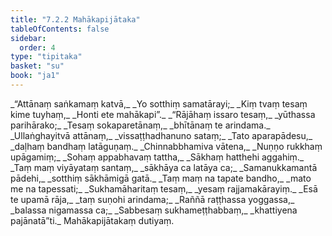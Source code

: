 ```yaml
---
title: "7.2.2 Mahākapijātaka"
tableOfContents: false
sidebar:
  order: 4
type: "tipitaka"
basket: "su"
book: "ja1"
---
```



<DynamicBreadcrumb />

<Division number="83" book="ja1">

<Paragraph number="1580" type="verses" book="ja1">
_“Attānaṃ saṅkamaṃ katvā,_  
_Yo sotthiṃ samatārayi;_  
_Kiṃ tvaṃ tesaṃ kime tuyhaṃ,_  
_Honti ete mahākapi”._  

</Paragraph>

</Division>
<Division number="84" book="ja1">

<Paragraph number="1581" type="verses" book="ja1">
_“Rājāhaṃ issaro tesaṃ,_  
_yūthassa parihārako;_  
_Tesaṃ sokaparetānaṃ,_  
_bhītānaṃ te arindama._  

</Paragraph>

</Division>
<Division number="85" book="ja1">

<Paragraph number="1582" type="verses" book="ja1">
_Ullaṅghayitvā attānaṃ,_  
_vissaṭṭhadhanuno sataṃ;_  
_Tato aparapādesu,_  
_daḷhaṃ bandhaṃ latāguṇaṃ._  

</Paragraph>

</Division>
<Division number="86" book="ja1">

<Paragraph number="1583" type="verses" book="ja1">
_Chinnabbhamiva vātena,_  
_Nuṇṇo rukkhaṃ upāgamiṃ;_  
_Sohaṃ appabhavaṃ tattha,_  
_Sākhaṃ hatthehi aggahiṃ._  

</Paragraph>

</Division>
<Division number="87" book="ja1">

<Paragraph number="1584" type="verses" book="ja1">
_Taṃ maṃ viyāyataṃ santaṃ,_  
_sākhāya ca latāya ca;_  
_Samanukkamantā pādehi,_  
_sotthiṃ sākhāmigā gatā._  

</Paragraph>

</Division>
<Division number="88" book="ja1">

<Paragraph number="1585" type="verses" book="ja1">
_Taṃ maṃ na tapate bandho,_  
_mato me na tapessati;_  
_Sukhamāharitaṃ tesaṃ,_  
_yesaṃ rajjamakārayiṃ._  

</Paragraph>

</Division>
<Division number="89" book="ja1">

<Paragraph number="1586" type="verses" book="ja1">
_Esā te upamā rāja,_  
_taṃ suṇohi arindama;_  
_Raññā raṭṭhassa yoggassa,_  
_balassa nigamassa ca;_  
_Sabbesaṃ sukhameṭṭhabbaṃ,_  
_khattiyena pajānatā”ti._  


</Paragraph>
</Division>

<Paragraph number="1587" type="center" book="ja1">
Mahākapijātakaṃ dutiyaṃ.
</Paragraph>